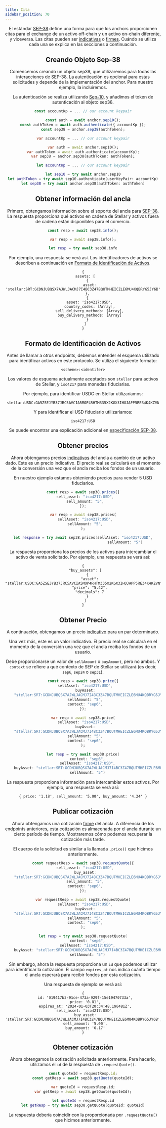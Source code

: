 ```yaml
---
title: Cita
sidebar_position: 70
---
```




<Header WIPLangs={["kotlin"]} />

El estándar [SEP-38] define una forma para que los anchors proporcionen citas para el exchange de un activo off-chain y un activo on-chain diferente, y viceversa. Las citas pueden ser [indicativas](https://www.investopedia.com/terms/i/indicativequote.asp) o [firmes](https://www.investopedia.com/terms/f/firmquote.asp). Cuándo se utiliza cada una se explica en las secciones a continuación.

## Creando Objeto Sep-38

Comencemos creando un objeto sep38, que utilizaremos para todas las interacciones de SEP-38. La autenticación es opcional para estas solicitudes y depende de la implementación del anchor. Para nuestro ejemplo, la incluiremos.

La autenticación se realiza utilizando [Sep-10], y añadimos el token de autenticación al objeto sep38.

<CodeExample>

```typescript
const accountKp = ... // our account keypair

const auth = await anchor.sep10();
const authToken = await auth.authenticate({ accountKp });
const sep38 = anchor.sep38(authToken);
```

```dart
var accountKp = ... // our account keypair

var auth = await anchor.sep10();
var authToken = await auth.authenticate(accountKp);
var sep38 = anchor.sep38(authToken: authToken);
```

```swift
let accountKp = ... // our account keypair

let sep10 = try await anchor.sep10
let authToken = try await sep10.authenticate(userKeyPair: accountKp)
let sep38 = try await anchor.sep38(authToken: authToken)
```

</CodeExample>

## Obtener información del ancla

Primero, obtengamos información sobre el soporte del ancla para [SEP-38]. La respuesta proporciona qué activos en cadena de Stellar y activos fuera de cadena están disponibles para el comercio.

<CodeExample>

```typescript
const resp = await sep38.info();
```

```dart
var resp = await sep38.info();
```

```swift
let resp = try await sep38.info
```

</CodeExample>

Por ejemplo, una respuesta se verá así. Los identificadores de activos se describen a continuación en [Formato de Identificación de Activos](#asset-identification-format).

```
{
  assets: [
    {
      asset: 'stellar:SRT:GCDNJUBQSX7AJWLJACMJ7I4BC3Z47BQUTMHEICZLE6MU4KQBRYG5JY6B'
    },
    {
      asset: 'iso4217:USD',
      country_codes: [Array],
      sell_delivery_methods: [Array],
      buy_delivery_methods: [Array]
    }
  ]
}
```

## Formato de Identificación de Activos

Antes de llamar a otros endpoints, debemos entender el esquema utilizado para identificar activos en este protocolo. Se utiliza el siguiente formato:

```
<scheme>:<identifer>
```

Los valores de esquema actualmente aceptados son `stellar` para activos de Stellar, y `iso4217` para monedas fiduciarias.

Por ejemplo, para identificar USDC en Stellar utilizaríamos:

```
stellar:USDC:GA5ZSEJYB37JRC5AVCIA5MOP4RHTM335X2KGX3IHOJAPP5RE34K4KZVN
```

Y para identificar el USD fiduciario utilizaríamos:

```
iso4217:USD
```

Se puede encontrar una explicación adicional en [especificación SEP-38](https://github.com/stellar/stellar-protocol/blob/master/ecosystem/sep-0038.md#asset-identification-format).

## Obtener precios

Ahora obtengamos precios [indicativos](https://www.investopedia.com/terms/i/indicativequote.asp) del ancla a cambio de un activo dado. Este es un precio indicativo. El precio real se calculará en el momento de la conversión una vez que el ancla reciba los fondos de un usuario.

En nuestro ejemplo estamos obteniendo precios para vender 5 USD fiduciarios.

<CodeExample>

```typescript
const resp = await sep38.prices({
  sell_asset: "iso4217:USD",
  sell_amount: "5",
});
```

```dart
var resp = await sep38.prices(
  sellAsset: "iso4217:USD",
  sellAmount: "5",
);
```

```swift
let response = try await sep38.prices(sellAsset: "iso4217:USD",
                                      sellAmount: "5")
```

</CodeExample>

La respuesta proporciona los precios de los activos para intercambiar el activo de venta solicitado. Por ejemplo, una respuesta se verá así:

```
{
  "buy_assets": [
    {
      "asset": "stellar:USDC:GA5ZSEJYB37JRC5AVCIA5MOP4RHTM335X2KGX3IHOJAPP5RE34K4KZVN",
      "price": "5.42",
      "decimals": 7
    }
  ]
}
```

## Obtener Precio

A continuación, obtengamos un precio [indicativo](https://www.investopedia.com/terms/i/indicativequote.asp) para un par determinado.

Una vez más, este es un valor indicativo. El precio real se calculará en el momento de la conversión una vez que el ancla reciba los fondos de un usuario.

Debe proporcionarse un valor de `sellAmount` o `buyAmount`, pero no ambos. Y `context` se refiere a qué contexto de SEP de Stellar se utilizará (es decir, `sep6`, `sep24` o `sep31`).

<CodeExample>

```typescript
const resp = await sep38.price({
  sellAsset: "iso4217:USD",
  buyAsset:
    "stellar:SRT:GCDNJUBQSX7AJWLJACMJ7I4BC3Z47BQUTMHEICZLE6MU4KQBRYG5JY6B",
  sellAmount: "5",
  context: "sep6",
});
```

```dart
var resp = await sep38.price(
  sellAsset: "iso4217:USD",
  buyAsset:
    "stellar:SRT:GCDNJUBQSX7AJWLJACMJ7I4BC3Z47BQUTMHEICZLE6MU4KQBRYG5JY6B",
  sellAmount: "5",
  context: "sep6",
);
```

```swift
let resp = try await sep38.price(
    context: "sep6",
    sellAsset: "iso4217:USD",
    buyAsset: "stellar:SRT:GCDNJUBQSX7AJWLJACMJ7I4BC3Z47BQUTMHEICZLE6MU4KQBRYG5JY6B",
    sellAmount: "5")
```

</CodeExample>

La respuesta proporciona información para intercambiar estos activos. Por ejemplo, una respuesta se verá así:

```
{ price: '1.18', sell_amount: '5.00', buy_amount: '4.24' }
```

## Publicar cotización

Ahora obtengamos una cotización [firme](https://www.investopedia.com/terms/f/firmquote.asp) del ancla. A diferencia de los endpoints anteriores, esta cotización es almacenada por el ancla durante un cierto período de tiempo. Mostraremos cómo podemos recuperar la cotización más tarde.

El cuerpo de la solicitud es similar a la llamada `.price()` que hicimos anteriormente.

<CodeExample>

```typescript
const requestResp = await sep38.requestQuote({
  sell_asset: "iso4217:USD",
  buy_asset:
    "stellar:SRT:GCDNJUBQSX7AJWLJACMJ7I4BC3Z47BQUTMHEICZLE6MU4KQBRYG5JY6B",
  sell_amount: "5",
  context: "sep6",
});
```

```dart
var requestResp = await sep38.requestQuote(
  sellAsset: "iso4217:USD",
  buyAsset:
    "stellar:SRT:GCDNJUBQSX7AJWLJACMJ7I4BC3Z47BQUTMHEICZLE6MU4KQBRYG5JY6B",
  sellAmount: "5",
  context: "sep6",
);
```

```swift
let resp = try await sep38.requestQuote(
    context: "sep6",
    sellAsset: "iso4217:USD",
    buyAsset: "stellar:SRT:GCDNJUBQSX7AJWLJACMJ7I4BC3Z47BQUTMHEICZLE6MU4KQBRYG5JY6B",
    sellAmount: "5")
```

</CodeExample>

Sin embargo, ahora la respuesta proporciona un `id` que podemos utilizar para identificar la cotización. El campo `expires_at` nos indica cuánto tiempo el ancla esperará para recibir fondos por esta cotización.

Una respuesta de ejemplo se verá así:

```
{
  id: '019417b3-91ce-473a-929f-15e19470733a',
  price: '0.81',
  expires_at: '2024-01-03T20:34:48.190481Z',
  sell_asset: 'iso4217:USD',
  buy_asset: 'stellar:SRT:GCDNJUBQSX7AJWLJACMJ7I4BC3Z47BQUTMHEICZLE6MU4KQBRYG5JY6B',
  sell_amount: '5.00',
  buy_amount: '6.17'
}
```

## Obtener cotización

Ahora obtengamos la cotización solicitada anteriormente. Para hacerlo, utilizamos el `id` de la respuesta de `.requestQuote()`.

<CodeExample>

```typescript
const quoteId = requestResp.id;
const getResp = await sep38.getQuote(quoteId);
```

```dart
var quoteId = requestResp.id;
var getResp = await sep38.getQuote(quoteId);
```

```swift
let quoteId = requestResp.id
let getResp = try await sep38.getQuote(quoteId: quoteId)
```

</CodeExample>

La respuesta debería coincidir con la proporcionada por `.requestQuote()` que hicimos anteriormente.

[sep-10]: https://github.com/stellar/stellar-protocol/blob/master/ecosystem/sep-0010.md
[sep-38]: https://github.com/stellar/stellar-protocol/blob/master/ecosystem/sep-0038.md
